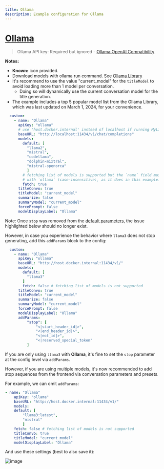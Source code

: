 ```yaml
---
title: Ollama
description: Example configuration for Ollama
---
```


# [Ollama](https://ollama.com/)

> Ollama API key: Required but ignored - [Ollama OpenAI Compatibility](https://github.com/ollama/ollama/blob/main/docs/openai.md)

**Notes:**

- **Known:** icon provided.
- Download models with ollama run command. See [Ollama Library](https://ollama.com/library)
- It's recommend to use the value "current_model" for the `titleModel` to avoid loading more than 1 model per conversation.
    - Doing so will dynamically use the current conversation model for the title generation.
- The example includes a top 5 popular model list from the Ollama Library, which was last updated on March 1, 2024, for your convenience.

```yaml filename="librechat.yaml"
  custom:
    - name: "Ollama"
      apiKey: "ollama"
      # use 'host.docker.internal' instead of localhost if running MyLinks in a docker container
      baseURL: "http://localhost:11434/v1/chat/completions" 
      models:
        default: [
          "llama2",
          "mistral",
          "codellama",
          "dolphin-mixtral",
          "mistral-openorca"
          ]
        # fetching list of models is supported but the `name` field must start
        # with `ollama` (case-insensitive), as it does in this example.
        fetch: true
      titleConvo: true
      titleModel: "current_model"
      summarize: false
      summaryModel: "current_model"
      forcePrompt: false
      modelDisplayLabel: "Ollama"
```

<Callout type="tip" title="Ollama -> llama3">
    
Note: Once `stop` was removed from the [default parameters](/docs/configuration/librechat_yaml/object_structure/default_params), the issue highlighted below should no longer exist.

However, in case you experience the behavior where `llama3` does not stop generating, add this `addParams` block to the config:

```yaml filename="librechat.yaml"
  custom:
    - name: "Ollama"
      apiKey: "ollama"
      baseURL: "http://host.docker.internal:11434/v1/"
      models:
        default: [
          "llama3"
        ]
        fetch: false # fetching list of models is not supported
      titleConvo: true
      titleModel: "current_model"
      summarize: false
      summaryModel: "current_model"
      forcePrompt: false
      modelDisplayLabel: "Ollama"
      addParams:
          "stop": [
              "<|start_header_id|>",
              "<|end_header_id|>",
              "<|eot_id|>",
              "<|reserved_special_token"
          ]
```

If you are only using `llama3` with **Ollama**, it's fine to set the `stop` parameter at the config level via `addParams`.

However, if you are using multiple models, it's now recommended to add stop sequences from the frontend via conversation parameters and presets.

For example, we can omit `addParams`:

```yaml filename="librechat.yaml"
- name: "Ollama"
    apiKey: "ollama"
    baseURL: "http://host.docker.internal:11434/v1/" 
    models:
    default: [
        "llama3:latest",
        "mistral"
        ]
    fetch: false # fetching list of models is not supported
    titleConvo: true
    titleModel: "current_model"
    modelDisplayLabel: "Ollama"
```

And use these settings (best to also save it):

![image](https://github.com/TrinhNgocThanh/mylinks.com.vn/assets/110412045/57460b8c-308a-4d21-9dfe-f48a2ac85099)

</Callout>
